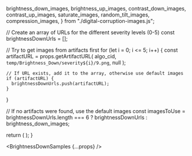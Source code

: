 
  brightness_down_images,
  brightness_up_images,
  contrast_down_images,
  contrast_up_images,
  saturate_images,
  random_tilt_images,
  compression_images,
} from "./digital-corruption-images.js";

  // Create an array of URLs for the different severity levels (0-5)
  const brightnessDownUrls = [];
  
  // Try to get images from artifacts first
  for (let i = 0; i <= 5; i++) {
    const artifactURL = props.getArtifactURL(
      algo_cid,
      `temp/Brightness_Down/severity${i}/9.png`,
      null
    );
    
    // If URL exists, add it to the array, otherwise use default images
    if (artifactURL) {
      brightnessDownUrls.push(artifactURL);
    }
  }
  
  // If no artifacts were found, use the default images
  const imagesToUse = brightnessDownUrls.length === 6 ? brightnessDownUrls : brightness_down_images;

  return (
    <DisplayImages
      id={props.id}
      images={imagesToUse}
      data={props.getResults(algo_cid).results}
      corruption_index={0}
      corruption_name="Digital: Brightness Down"
    />
  );
}

<BrightnessDownSamples {...props} />
